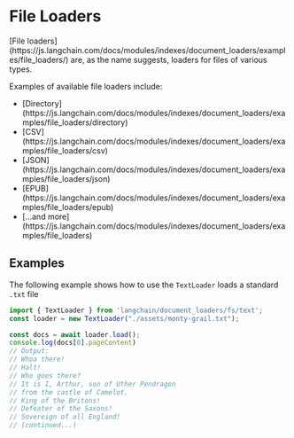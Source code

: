 
<Meta title="Indexes/Retrievers" />

# File Loaders

<p>
  [File loaders](https://js.langchain.com/docs/modules/indexes/document_loaders/examples/file_loaders/) are, as the name suggests, loaders for files of various types.
</p>

<p>
  Examples of available file loaders include:
</p>

<ul>
  <li>[Directory](https://js.langchain.com/docs/modules/indexes/document_loaders/examples/file_loaders/directory)</li>
  <li>[CSV](https://js.langchain.com/docs/modules/indexes/document_loaders/examples/file_loaders/csv)</li>
  <li>[JSON](https://js.langchain.com/docs/modules/indexes/document_loaders/examples/file_loaders/json)</li>
  <li>[EPUB](https://js.langchain.com/docs/modules/indexes/document_loaders/examples/file_loaders/epub)</li>
  <li>[...and more](https://js.langchain.com/docs/modules/indexes/document_loaders/examples/file_loaders)</li>
</ul>

## Examples

<p>
  The following example shows how to use the <code>TextLoader</code> loads a standard <code>.txt</code> file
</p>

```js
import { TextLoader } from 'langchain/document_loaders/fs/text';
const loader = new TextLoader("./assets/monty-grail.txt");

const docs = await loader.load();
console.log(docs[0].pageContent)
// Output:
// Whoa there!
// Halt!
// Who goes there?
// It is I, Arthur, son of Uther Pendragon
// from the castle of Camelot.
// King of the Britons!
// Defeater of the Saxons!
// Sovereign of all England!
// (continued...)
```